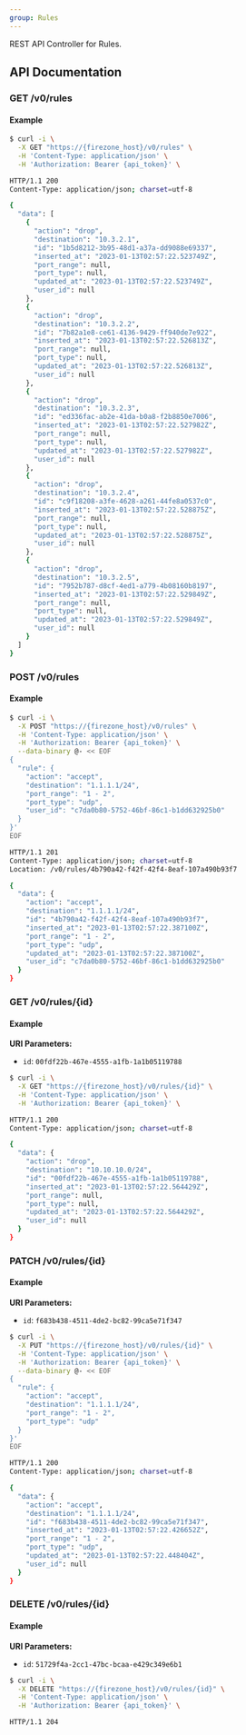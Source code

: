 ```yaml
---
group: Rules
---
```



REST API Controller for Rules.

## API Documentation
### GET /v0/rules



#### Example
```bash
$ curl -i \
  -X GET "https://{firezone_host}/v0/rules" \
  -H 'Content-Type: application/json' \
  -H 'Authorization: Bearer {api_token}' \

HTTP/1.1 200
Content-Type: application/json; charset=utf-8

{
  "data": [
    {
      "action": "drop",
      "destination": "10.3.2.1",
      "id": "1b5d8212-3b95-48d1-a37a-dd9088e69337",
      "inserted_at": "2023-01-13T02:57:22.523749Z",
      "port_range": null,
      "port_type": null,
      "updated_at": "2023-01-13T02:57:22.523749Z",
      "user_id": null
    },
    {
      "action": "drop",
      "destination": "10.3.2.2",
      "id": "7b82a1e8-ce61-4136-9429-ff940de7e922",
      "inserted_at": "2023-01-13T02:57:22.526813Z",
      "port_range": null,
      "port_type": null,
      "updated_at": "2023-01-13T02:57:22.526813Z",
      "user_id": null
    },
    {
      "action": "drop",
      "destination": "10.3.2.3",
      "id": "ed336fac-ab2e-41da-b0a8-f2b8850e7006",
      "inserted_at": "2023-01-13T02:57:22.527982Z",
      "port_range": null,
      "port_type": null,
      "updated_at": "2023-01-13T02:57:22.527982Z",
      "user_id": null
    },
    {
      "action": "drop",
      "destination": "10.3.2.4",
      "id": "c9f18208-a3fe-4628-a261-44fe8a0537c0",
      "inserted_at": "2023-01-13T02:57:22.528875Z",
      "port_range": null,
      "port_type": null,
      "updated_at": "2023-01-13T02:57:22.528875Z",
      "user_id": null
    },
    {
      "action": "drop",
      "destination": "10.3.2.5",
      "id": "7952b787-d8cf-4ed1-a779-4b08160b8197",
      "inserted_at": "2023-01-13T02:57:22.529849Z",
      "port_range": null,
      "port_type": null,
      "updated_at": "2023-01-13T02:57:22.529849Z",
      "user_id": null
    }
  ]
}
```
### POST /v0/rules



#### Example
```bash
$ curl -i \
  -X POST "https://{firezone_host}/v0/rules" \
  -H 'Content-Type: application/json' \
  -H 'Authorization: Bearer {api_token}' \
  --data-binary @- << EOF
{
  "rule": {
    "action": "accept",
    "destination": "1.1.1.1/24",
    "port_range": "1 - 2",
    "port_type": "udp",
    "user_id": "c7da0b80-5752-46bf-86c1-b1dd632925b0"
  }
}'
EOF

HTTP/1.1 201
Content-Type: application/json; charset=utf-8
Location: /v0/rules/4b790a42-f42f-42f4-8eaf-107a490b93f7

{
  "data": {
    "action": "accept",
    "destination": "1.1.1.1/24",
    "id": "4b790a42-f42f-42f4-8eaf-107a490b93f7",
    "inserted_at": "2023-01-13T02:57:22.387100Z",
    "port_range": "1 - 2",
    "port_type": "udp",
    "updated_at": "2023-01-13T02:57:22.387100Z",
    "user_id": "c7da0b80-5752-46bf-86c1-b1dd632925b0"
  }
}
```
### GET /v0/rules/{id}



#### Example
**URI Parameters:**

  - `id`: `00fdf22b-467e-4555-a1fb-1a1b05119788`
```bash
$ curl -i \
  -X GET "https://{firezone_host}/v0/rules/{id}" \
  -H 'Content-Type: application/json' \
  -H 'Authorization: Bearer {api_token}' \

HTTP/1.1 200
Content-Type: application/json; charset=utf-8

{
  "data": {
    "action": "drop",
    "destination": "10.10.10.0/24",
    "id": "00fdf22b-467e-4555-a1fb-1a1b05119788",
    "inserted_at": "2023-01-13T02:57:22.564429Z",
    "port_range": null,
    "port_type": null,
    "updated_at": "2023-01-13T02:57:22.564429Z",
    "user_id": null
  }
}
```
### PATCH /v0/rules/{id}



#### Example
**URI Parameters:**

  - `id`: `f683b438-4511-4de2-bc82-99ca5e71f347`
```bash
$ curl -i \
  -X PUT "https://{firezone_host}/v0/rules/{id}" \
  -H 'Content-Type: application/json' \
  -H 'Authorization: Bearer {api_token}' \
  --data-binary @- << EOF
{
  "rule": {
    "action": "accept",
    "destination": "1.1.1.1/24",
    "port_range": "1 - 2",
    "port_type": "udp"
  }
}'
EOF

HTTP/1.1 200
Content-Type: application/json; charset=utf-8

{
  "data": {
    "action": "accept",
    "destination": "1.1.1.1/24",
    "id": "f683b438-4511-4de2-bc82-99ca5e71f347",
    "inserted_at": "2023-01-13T02:57:22.426652Z",
    "port_range": "1 - 2",
    "port_type": "udp",
    "updated_at": "2023-01-13T02:57:22.448404Z",
    "user_id": null
  }
}
```
### DELETE /v0/rules/{id}



#### Example
**URI Parameters:**

  - `id`: `51729f4a-2cc1-47bc-bcaa-e429c349e6b1`
```bash
$ curl -i \
  -X DELETE "https://{firezone_host}/v0/rules/{id}" \
  -H 'Content-Type: application/json' \
  -H 'Authorization: Bearer {api_token}' \

HTTP/1.1 204
```
